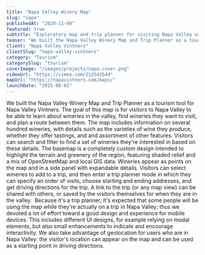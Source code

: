 ```yaml
---
title: "Napa Valley Winery Map"
slug: "napa"
publishedAt: "2020-11-09"
featured: true
subtitle: "Exploratory map and trip planner for visiting Napa Valley wineries"
teaser: "We built the Napa Valley Winery Map and Trip Planner as a tourism tool for Napa Valley Vintners."
client: "Napa Valley Vintners"
clientSlug: "napa-valley-vintners"
category: "Tourism"
categorySlug: "tourism"
coverImage: "/images/projects/napa-cover.png"
videoUrl: "https://vimeo.com/212543544"
mapUrl: "https://napavintners.com/maps/"
launchDate: "2015-08-01"
---
```

We built the Napa Valley Winery Map and Trip Planner as a tourism tool for Napa Valley Vintners. The goal of this map is for visitors to Napa Valley to be able to learn about wineries in the valley, find wineries they want to visit, and plan a route between them. The map includes information on several hundred wineries, with details such as the varieties of wine they produce, whether they offer tastings, and and assortment of other features. Visitors can search and filter to find a set of wineries they're interested in based on these details.
The basemap is a completely custom design intended to highlight the terrain and greenery of the region, featuring shaded relief and a mix of OpenStreetMap and local GIS data. Wineries appear as points on the map and in a side panel with expandable details. Visitors can select wineries to add to a trip, and then enter a trip planner mode in which they can specify an order of visits, choose starting and ending addresses, and get driving directions for the trip. A link to the trip (or any map view) can be shared with others, or saved by the visitors themselves for when they are in the valley.
‍
Because it's a trip planner, it's expected that some people will be using the map while they're actually on a trip in Napa Valley; thus we devoted a lot of effort toward a good design and experience for mobile devices. This includes different UI designs, for example relying on modal elements, but also small enhancements to indicate and encourage interactivity. We also take advantage of geolocation for users who are in Napa Valley: the visitor's location can appear on the map and can be used as a starting point in driving directions.
